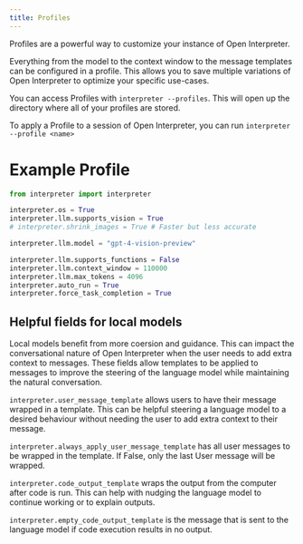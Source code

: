 ```yaml
---
title: Profiles
---
```


Profiles are a powerful way to customize your instance of Open Interpreter.

Everything from the model to the context window to the message templates can be configured in a profile. This allows you to save multiple variations of Open Interpreter to optimize your specific use-cases.

You can access Profiles with `interpreter --profiles`. This will open up the directory where all of your profiles are stored.

To apply a Profile to a session of Open Interpreter, you can run `interpreter --profile <name>`

# Example Profile

```Python
from interpreter import interpreter

interpreter.os = True
interpreter.llm.supports_vision = True
# interpreter.shrink_images = True # Faster but less accurate

interpreter.llm.model = "gpt-4-vision-preview"

interpreter.llm.supports_functions = False
interpreter.llm.context_window = 110000
interpreter.llm.max_tokens = 4096
interpreter.auto_run = True
interpreter.force_task_completion = True
```

## Helpful fields for local models

Local models benefit from more coersion and guidance. This can impact the conversational nature of Open Interpreter when the user needs to add extra context to messages. These fields allow templates to be applied to messages to improve the steering of the language model while maintaining the natural conversation.

`interpreter.user_message_template` allows users to have their message wrapped in a template. This can be helpful steering a language model to a desired behaviour without needing the user to add extra context to their message.

`interpreter.always_apply_user_message_template` has all user messages to be wrapped in the template. If False, only the last User message will be wrapped.

`interpreter.code_output_template` wraps the output from the computer after code is run. This can help with nudging the language model to continue working or to explain outputs.

`interpreter.empty_code_output_template` is the message that is sent to the language model if code execution results in no output.
